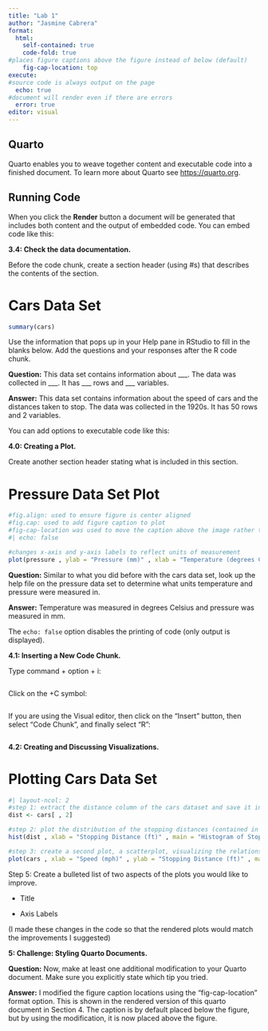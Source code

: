```yaml
---
title: "Lab 1"
author: "Jasmine Cabrera"
format: 
  html:
    self-contained: true
    code-fold: true
#places figure captions above the figure instead of below (default)
    fig-cap-location: top
execute: 
#source code is always output on the page
  echo: true
#document will render even if there are errors
  error: true
editor: visual
---
```


## Quarto

Quarto enables you to weave together content and executable code into a finished document. To learn more about Quarto see <https://quarto.org>.

## Running Code

When you click the **Render** button a document will be generated that includes both content and the output of embedded code. You can embed code like this:

**3.4: Check the data documentation.**

Before the code chunk, create a section header (using #s) that describes the contents of the section.

# Cars Data Set

```r
summary(cars)
```

Use the information that pops up in your Help pane in RStudio to fill in the blanks below. Add the questions and your responses after the R code chunk.

**Question:** This data set contains information about \_\_\_. The data was collected in \_\_\_. It has \_\_\_ rows and \_\_\_ variables.

**Answer:** This data set contains information about the speed of cars and the distances taken to stop. The data was collected in the 1920s. It has 50 rows and 2 variables.

You can add options to executable code like this:

**4.0: Creating a Plot.**

Create another section header stating what is included in this section.

# Pressure Data Set Plot

```r
#fig.align: used to ensure figure is center aligned
#fig.cap: used to add figure caption to plot
#fig-cap-location was used to move the caption above the image rather than below
#| echo: false

#changes x-axis and y-axis labels to reflect units of measurement
plot(pressure , ylab = "Pressure (mm)" , xlab = "Temperature (degrees Celsius)" , main = "Scatterplot of the Relationship Between Temperature and Pressure")
```

**Question:** Similar to what you did before with the cars data set, look up the help file on the pressure data set to determine what units temperature and pressure were measured in.

**Answer:** Temperature was measured in degrees Celsius and pressure was measured in mm.

The `echo: false` option disables the printing of code (only output is displayed).

**4.1: Inserting a New Code Chunk.**

Type command + option + i:

```r

```

Click on the +C symbol:

```r

```

If you are using the Visual editor, then click on the "Insert" button, then select "Code Chunk", and finally select "R":

```r

```

**4.2: Creating and Discussing Visualizations.**

# Plotting Cars Data Set

```r
#| layout-ncol: 2
#step 1: extract the distance column of the cars dataset and save it into a new object named dist
dist <- cars[ , 2]

#step 2: plot the distribution of the stopping distances (contained in dist)
hist(dist , xlab = "Stopping Distance (ft)" , main = "Histogram of Stopping Distances in Cars Data Set")

#step 3: create a second plot, a scatterplot, visualizing the relationship between stopping distance and speed
plot(cars , xlab = "Speed (mph)" , ylab = "Stopping Distance (ft)" , main = "Scatterplot of the Relationship Between Speed and Stopping Distance")
```

Step 5: Create a bulleted list of two aspects of the plots you would like to improve.

-   Title

-   Axis Labels

(I made these changes in the code so that the rendered plots would match the improvements I suggested)

**5: Challenge: Styling Quarto Documents.**

**Question:** Now, make at least one additional modification to your Quarto document. Make sure you explicitly state which tip you tried.

**Answer:** I modified the figure caption locations using the "fig-cap-location" format option. This is shown in the rendered version of this quarto document in Section 4. The caption is by default placed below the figure, but by using the modification, it is now placed above the figure.
